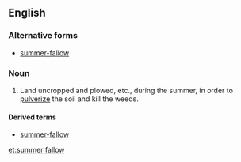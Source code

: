 ==English==
{{webster}}

===Alternative forms===
* [[summer-fallow]]

===Noun===
{{en-noun|sg=[[summer]] [[fallow]]}}

# Land uncropped and plowed, etc., during the summer, in order to [[pulverize]] the soil and kill the weeds.

====Derived terms====
* [[summer-fallow]]<!--verb-->

[[et:summer fallow]]